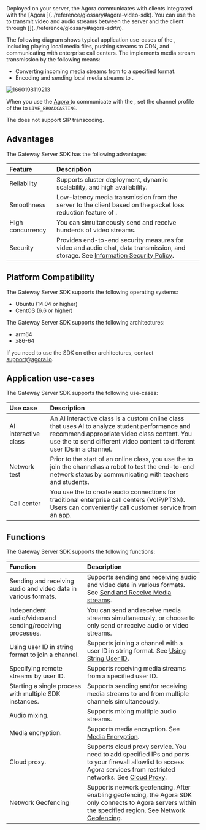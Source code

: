 
<PlatformWrapper platform="linux">
Deployed on your server, the Agora <Vpd k="NAME" /> communicates with clients integrated with the [Agora <Vg k="VSDK" />](../reference/glossary#agora-video-sdk). You can use the <Vpd k="NAME" /> to transmit video and audio streams between the server and the client through [<Vg k="BACKEND_NAME"/>](../reference/glossary#agora-sdrtn).

The following diagram shows typical application use-cases of the <Vpd k="NAME" />, including playing local media files, pushing streams to CDN, and communicating with enterprise call centers. The <Vpd k="NAME" /> implements media stream transmission by the following means:

- Converting incoming media streams from <Vg k="AGORA_BACKEND"/> to a specified format.
- Encoding and sending local media streams to <Vg k="AGORA_BACKEND"/>.

![1660198119213](https://web-cdn.agora.io/docs-files/1660198119213)

<Admonition type="info">When you use the <a href="../reference/glossary#agora-video-sdk">Agora <Vg k="VSDK" /></a> to communicate with the <Vpd k="NAME" />, set the channel profile of the <Vg k="VSDK" /> to <code>LIVE_BROADCASTING</code>.</Admonition>

<Admonition type="info">The <Vpd k="NAME" /> does not support SIP transcoding.</Admonition>

## Advantages

The Gateway Server SDK has the following advantages:

| Feature  | Description                                                         |
| :----- | :----------------------------------------------------------- |
| Reliability   | Supports cluster deployment, dynamic scalability, and high availability.                         |
| Smoothness  | Low-latency media transmission from the server to the client based on the packet loss reduction feature of <Vg k="AGORA_BACKEND"/>.  |
| High concurrency | You can simultaneously send and receive hunderds of video streams.|
| Security   | Provides end-to-end security measures for video and audio chat, data transmission, and storage. See [Information Security Policy](../reference/security). |

## Platform Compatibility

The Gateway Server SDK supports the following operating systems:

- Ubuntu (14.04 or higher)
- CentOS (6.6 or higher)

The Gateway Server SDK supports the following architectures:

- arm64
- x86-64

If you need to use the SDK on other architectures, contact support@agora.io.

## Application use-cases

The Gateway Server SDK supports the following use-cases:

|  Use case    | Description                                                     |
| :---------- | :----------------------------------------------------------- |
| AI interactive class | An AI interactive class is a custom online class that uses AI to analyze student performance and recommend appropriate video class content. You use the <Vpd k="NAME" /> to send different video content to different user IDs in a channel. |
| Network test | Prior to the start of an online class, you use the <Vpd k="NAME" /> to join the channel as a robot to test the end-to-end network status by communicating with teachers and students. |
| Call center    | You use the <Vpd k="NAME" /> to create audio connections for traditional enterprise call centers (VoIP/PTSN). Users can conveniently call customer service from an app. |

## Functions

The Gateway Server SDK supports the following functions:

| Function                           | Description                                                         |
| :----------------------------- | :----------------------------------------------------------- |
| Sending and receiving audio and video data in various formats.	 | Supports sending and receiving audio and video data in various formats. See [Send and Receive Media streams](../develop/send-receive-media-streams). |
| Independent audio/video and sending/receiving processes.     | You can send and receive media streams simultaneously, or choose to only send or receive audio or video streams. |
| Using user ID in string format to join a channel.              | Supports joining a channel with a user ID in string format. See [Using String User ID](../develop/stringuid). |
| Specifying remote streams by user ID.           | Supports receiving media streams from a specified user ID.                               |
| Starting a single process with multiple SDK instances.                 | Supports sending and/or receiving media streams to and from multiple channels simultaneously.                       |
| Audio mixing.                           | Supports mixing multiple audio streams.                              |
| Media encryption. | Supports media encryption. See [Media Encryption](../develop/media-stream-encryption).  |
| Cloud proxy. | Supports cloud proxy service. You need to add specified IPs and ports to your firewall allowlist to access Agora services from restricted networks. See [Cloud Proxy](../develop/cloud-proxy).|
| Network Geofencing | Supports network geofencing. After enabling geofencing, the Agora SDK only connects to Agora servers within the specified region. See [Network Geofencing](../develop/network-geofencing).|

</PlatformWrapper>